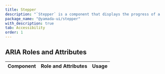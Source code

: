 ```yaml
---
title: Stepper
description: "`Stepper` is a component that displays the progress of a multi-step process."
package_name: "@yamada-ui/stepper"
with_description: true
tab: Accessibility
order: 1
---
```


## ARIA Roles and Attributes

| Component | Role and Attributes | Usage |
| --------- | ------------------- | ----- |
